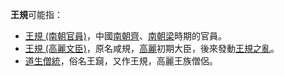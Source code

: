 '''王規'''可能指：
*[[王規_(南朝官員)|王規 (南朝官員)]]，中國[[南朝齊|南朝齊]]、[[南朝梁|南朝梁]]時期的官員。
*[[王規_(高麗文臣)|王規 (高麗文臣)]]，原名咸規，[[高麗|高麗]]初期大臣，後來發動[[王規之亂|王規之亂]]。
*[[道生僧統|道生僧統]]，俗名王竀，又作王規，高麗王族僧侶。

{{Disambiguation|Cat=二字王姓人名消歧义|gui}}